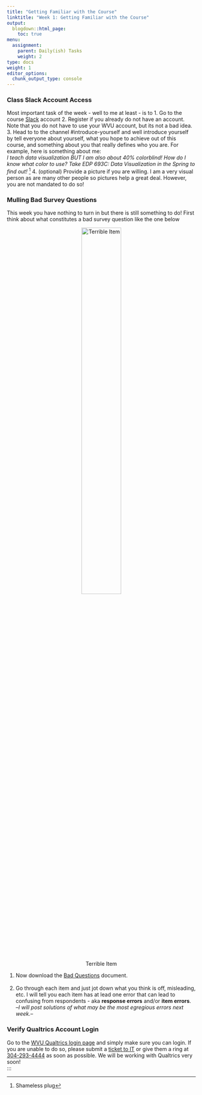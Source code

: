 ```yaml
---
title: "Getting Familiar with the Course"
linktitle: "Week 1: Getting Familiar with the Course"
output:
  blogdown::html_page:
    toc: true
menu:
  assignment:
    parent: Daily(ish) Tasks
    weight: 2
type: docs
weight: 1
editor_options: 
  chunk_output_type: console
---
```


### Class Slack Account Access
Most important task of the week - well to me at least - is to
  1. Go to the course [Slack](2020edp619.slack.com){target="_blank"} account 
  2. Register if you already do not have an account. Note that you do not have to use your WVU account, but its not a bad idea.
  3. Head to to the channel #introduce-yourself and well introduce yourself by tell everyone about yourself, what you hope to achieve out of this course, and something about you that really defines who you are. For example, here is something about me:
<br>
*I teach data visualization BUT I am also about 40% colorblind! How do I know what color to use? Take EDP 693C: Data Visualization in the Spring to find out!* ^[Shameless plug]
  4. (optional) Provide a picture if you are willing. I am a very visual person as are many other people so pictures help a great deal. However, you are not mandated to do so!<br>

### Mulling Bad Survey Questions
This week you have nothing to turn in but there is still something to do! First think about what constitutes a bad survey question like the one below
<center>
![Terrible Item](/img/examples/Week1.png){width=50%}
</center>
  1. Now download the [Bad Questions](/files/Week1/Bad_Questions.docx){target="_blank"} document.<br><br>
  2. Go through each item and just jot down what you think is off, misleading, etc. I will tell you each item has at lead one error that can lead to confusing from respondents - aka **response errors** and/or **item errors**.<br>
  --*I will post solutions of what may be the most egregious errors next week.*--<br>

### Verify Qualtrics Account Login
Go to the [WVU Qualtrics login page](https://wvu.qualtrics.com){target="_blank"} and simply make sure you can login. If you are unable to do so, please submit a [ticket to IT](https://wvu.teamdynamix.com/TDClient/1976/Portal/Requests/ServiceDet?ID=9102){target="_blank"} or give them a ring at <a href="tel:3042934444">304-293-4444</a> as soon as possible. We will be working with Qualtrics very soon!<br>
:::
